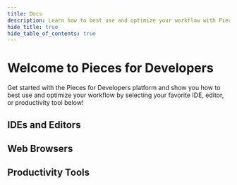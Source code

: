 ```yaml
---
title: Docs
description: Learn how to best use and optimize your workflow with Pieces for Developers! Read the sections in sequential order or click the links in the navigation on the right to get directly to the topic you need.
hide_title: true
hide_table_of_contents: true
---
```



# Welcome to Pieces for Developers

Get started with the Pieces for Developers platform and show you how to best use and optimize your workflow by selecting your favorite IDE, editor, or productivity tool below!

## IDEs and Editors

<Grid cols={3}>
  <Card icon={'/assets/vscode_logo.png'} title={'VS Code'} href={'/extensions-plugins/vscode'} />
  <Card icon={'/assets/jetbrains_logo.png'} title={'JetBrains'} href={'/extensions-plugins/jetbrains'} />
  <Card icon={'/assets/visual_studio_logo.png'} title={'Visual Studio'} href={'/extensions-plugins/visual-studio'} />
  <Card icon={'/assets/jupyterlab_logo.png'} title={'JupyterLab'} href={'/extensions-plugins/jupyterlab'} />
  <Card icon={'/assets/ads_logo.png'} title={'Azure Data Studio'} href={'/extensions-plugins/azure-data-studio'} />
</Grid>

## Web Browsers

<Grid cols={3}>
  <Card icon={'/assets/chrome_logo.png'} title={'Google Chrome'} href={'/extensions-plugins/web-extension'} />
  <Card icon={'/assets/firefox_logo.png'} title={'Mozilla Firefox'} href={'/extensions-plugins/web-extension'} />
  <Card icon={'/assets/brave_logo.png'} title={'Brave'} href={'/extensions-plugins/web-extension'} />
  <Card icon={'/assets/opera_logo.png'} title={'Opera'} href={'/extensions-plugins/web-extension'} />
  <Card icon={'/assets/edge_logo.png'} title={'Microsoft Edge'} href={'/extensions-plugins/web-extension'} />
</Grid>

## Productivity Tools

<Grid cols={3}>
  <Card icon={'/assets/obsidian_logo.png'} title={'Obsidian'} href={'/extensions-plugins/obsidian'} />
  <Card icon={'/assets/teams_logo.png'} title={'Microsoft Teams'} href={'/extensions-plugins/teams'} />
</Grid>
